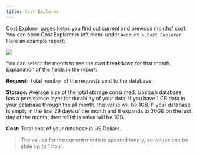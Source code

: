 ```yaml
---
title: Cost Explorer
---
```


Cost Explorer pages helps you find out current and previous months' cost. You
can open Cost Explorer in left menu under `Account > Cost Explorer`. Here an
example report:

<Frame><img src="/img/costexplorer/costexplorer.png"/></Frame>

You can select the month to see the cost breakdown for that month. Explanation
of the fields in the report:

**Request:** Total number of the requests sent to the database.

**Storage:** Average size of the total storage consumed. Upstash database has a
persistence layer for durability of your data. If you have 1 GB data in your
database through the all month, this value will be 1GB. If your database is
empty in the first 29 days of the month and it expands to 30GB on the last day
of the month; then still this value will be 1GB.

**Cost:** Total cost of your database is US Dollars.

> The values for the current month is updated hourly, so values can be stale up
> to 1 hour.
